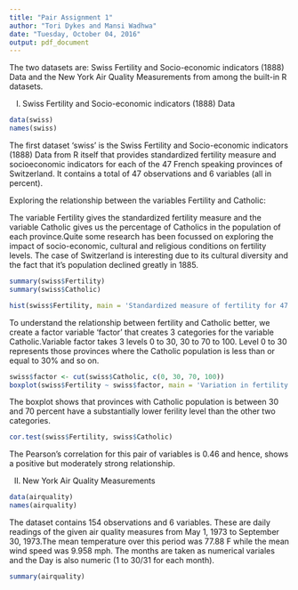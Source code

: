 ```yaml
---
title: "Pair Assignment 1"
author: "Tori Dykes and Mansi Wadhwa"
date: "Tuesday, October 04, 2016"
output: pdf_document
---
```


The two datasets are: Swiss Fertility and Socio-economic indicators (1888) Data and the New York Air Quality Measurements from among the built-in R datasets.


I) Swiss Fertility and Socio-economic indicators (1888) Data

```r
data(swiss)
names(swiss)
```

The first dataset 'swiss' is the Swiss Fertility and Socio-economic indicators (1888) Data from R itself that provides standardized fertility measure and socioeconomic indicators for each of the 47 French speaking provinces of Switzerland. It contains a total of 47 observations and 6 variables (all in percent).


Exploring the relationship between the variables Fertility and Catholic:

The variable Fertility gives the standardized fertility measure and the variable Catholic gives us the percentage of Catholics in the population of each province.Quite some research has been focussed on exploring the impact of socio-economic, cultural and religious conditions on fertility levels. The case of Switzerland is interesting due to its cultural diversity and the fact that it's population declined greatly in 1885.
 
```r
summary(swiss$Fertility)
summary(swiss$Catholic)

hist(swiss$Fertility, main = 'Standardized measure of fertility for 47 Swiss provinces in 1888')
```

To understand the relationship between fertility and Catholic better, we create a factor variable 'factor' that creates 3 categories for the variable Catholic.Variable factor takes 3 levels 0 to 30, 30 to 70 to 100. Level 0 to 30 represents those provinces where the Catholic population is less than or equal to 30% and so on. 

```r
swiss$factor <- cut(swiss$Catholic, c(0, 30, 70, 100))
boxplot(swiss$Fertility ~ swiss$factor, main = 'Variation in fertility across provinces with different levels of Catholic population', xlab = 'Levels of Catholic population', ylab = 'Fertility indicator')

```

The boxplot shows that provinces with Catholic population is between 30 and 70 percent have a substantially lower ferility level than the other two categories. 

```r
cor.test(swiss$Fertility, swiss$Catholic)

```
The Pearson's correlation for this pair of variables is 0.46 and hence, shows a positive but moderately strong relationship.



II) New York Air Quality Measurements

```r
data(airquality)
names(airquality)
```

The dataset contains 154 observations and 6 variables. These are daily readings of the given air quality measures from May 1, 1973 to September 30, 1973.The mean temperature over this period was 77.88 F while the mean wind speed was 9.958 mph. The months are taken as numerical variales and the Day is also numeric (1 to 30/31 for each month).

```r
summary(airquality)

```


